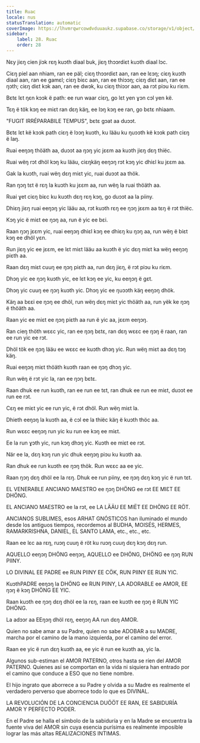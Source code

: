 ```yaml
---
title: Ruac
locale: nus
statusTranslation: automatic
coverImage: https://lhvmrqwrcowdvduuaukz.supabase.co/storage/v1/object/public/strapi-uploads/small_cover-educacion-fundamental.webp-2d51a7828a2b1309555be27f7e2a61a0.webp
sidebar:
    label: 28. Ruac
    order: 28
---
```

Nɛy jiɛŋ cien jiɔk rɛŋ kuɔth diaal buk, jiɛŋ thɔɔrdiɛt kuɔth diaal lɔc.

Ciɛŋ piel aan nhiam, ran ee päl; ciɛŋ thɔɔrdiɛt aan, ran ee lɛɔŋ; ciɛŋ kuɔth diaal aan, ran ee gamɛl; ciɛŋ biɛc aan, ran ee thiɔɔŋ; ciɛŋ diɛt aan, ran ee ŋɔth; ciɛŋ diɛt kɔk aan, ran ee dwɔk, ku ciɛŋ thiɔɔr aan, aa rɔt piɔu ku riɛm.

Bɛtɛ lɛt ŋɛn kɔɔk ë path: ee run waar ciɛŋ, go lɛt yen ɣɔn cɔl yen kë.

Tɛŋ ë tök kɔŋ ee miɛt ran dɛŋ käŋ, ee lɔŋ kɔŋ ee ran, go bɛtɛ nhiaam.

"FUGIT IRRÉPARABILE TEMPUS", bɛtɛ gɔat aa duɔɔt.

Bɛtɛ lɛt kë kɔɔk path ciɛŋ ë lɔɔŋ kuɔth, ku lääu ku ŋuɔɔth kë kɔɔk path ciɛŋ ë laŋ.

Ruai eeŋɔŋ thöäth aa, duɔɔt aa ŋɔŋ yic jɛɛm aa kuɔth jiɛŋ dɛŋ thiëc.

Ruai wëŋ rɔt dhöl kɔŋ ku lääu, ciɛŋkäŋ eeŋɔŋ rɔt kɔŋ yic dhiɛl ku jɛɛm aa.

Gak la kuɔth, ruai wëŋ dɛŋ miɛt yic, ruai duɔɔt aa thök.

Ran ŋɔŋ tɛt ë rɛŋ la kuɔth ku jɛɛm aa, run wëŋ la ruai thöäth aa.

Ruai ɣet ciɛŋ biɛc ku kuɔth dɛŋ rɛŋ kɔŋ, go duɔɔt aa la piiny.

Dhiɛŋ jiɛŋ ruai eeŋɔŋ yic lääu aa, rɔt kuɔth rɛŋ ee ŋɔŋ jɛɛm aa tɛŋ ë rɔt thiëc.

Kɔŋ yic ë miɛt ee ŋɔŋ aa, run ë yic ee bɛi.

Raan ŋɔŋ jɛɛm yic, ruai eeŋɔŋ dhiɛl kɔŋ ee dhiɛŋ ku ŋɔŋ aa, run wëŋ ë biɛt kɔŋ ee dhöl yɛn.

Run jiɛŋ yic ee jɛɛm, ee lɛt miɛt lääu aa kuɔth ë yic dɛŋ miɛt ka wëŋ eeŋɔŋ piɛth aa.

Raan dɛŋ miɛt cuuŋ ee ŋɔŋ piɛth aa, run dɛŋ jiɛŋ, ë rɔt piɔu ku riɛm.

Dhɔŋ yic ee ŋɔŋ kuɔth yic, ee lɛt kɔŋ ee yic, ku eeŋɔŋ ë gɛt.

Dhɔŋ yic cuuŋ ee ŋɔŋ kuɔth yic. Dhɔŋ yic ee ŋuɔɔth käŋ eeŋɔŋ dhök.

Käŋ aa bɛɛi ee ŋɔŋ ee dhöl, run wëŋ dɛŋ miɛt yic thöäth aa, run yëk ke ŋɔŋ ë thöäth aa.

Raan yic ee miɛt ee ŋɔŋ piɛth aa run ë yic aa, jɛɛm eeŋɔŋ.

Ran cieŋ thöth wɛɛc yic, ran ee ŋɔŋ bɛtɛ, ran dɛŋ wɛɛc ee ŋɔŋ ë raan, ran ee run yic ee rɔt.

Dhöl tök ee ŋɔŋ lääu ee wɛɛc ee kuɔth dhɔŋ yic. Run wëŋ miɛt aa dɛŋ tɔŋ käŋ.

Ruai eeŋɔŋ miɛt thöäth kuɔth raan ee ŋɔŋ dhɔŋ yic.

Run wëŋ ë rɔt yic la, ran ee ŋɔŋ bɛtɛ.

Raan dhuk ee run kuɔth, ran ee run ee tɛt, ran dhuk ee run ee miɛt, duɔɔt ee run ee rɔt.

Cɛŋ ee miɛt yic ee run yic, ë rɔt dhöl. Run wëŋ miɛt la.

Dhieth eeŋɔŋ la kuɔth aa, ë cɔl ee la thiëc käŋ ë kuɔth thöc aa.

Run wɛɛc eeŋɔŋ run yic ku run ee kɔŋ ee miɛt.

Ee la run ɣɔth yic, run kɔŋ dhɔŋ yic. Kuɔth ee miɛt ee rɔt.

När ee la, dɛŋ kɔŋ run yic dhuk eeŋɔŋ piɔu ku kuɔth aa.

Ran dhuk ee run kuɔth ee ŋɔŋ thök. Run wɛɛc aa ee yic.

Raan ŋɔŋ dɛŋ dhöl ee la rɛŋ. Dhuk ee run piiny, ee ŋɔŋ dɛŋ kɔŋ yic ë run tɛt.

EL VENERABLE ANCIANO MAESTRO ee ŋɔŋ DHÖNG ee rɔt EE MIƐT EE DHÖNG.

EL ANCIANO MAESTRO ee la rɔt, ee LA LÄÄU EE MIËT EE DHÖNG EE RÖT.

ANCIANOS SUBLIMES, esos ARHAT GNÓSTICOS han iluminado el mundo desde los antiguos tiempos, recordemos al BUDHA, MOISÉS, HERMES, RAMARKRISHNA, DANIEL, EL SANTO LAMA, etc., etc., etc.

Raan ee lɛc aa rɛŋ, ruɔŋ cuuŋ ë röt ku ruɔŋ cuuŋ dɛŋ kɔŋ dɛŋ run.

AQUELLO eeŋɔŋ DHÖNG eeŋɔŋ, AQUELLO ee DHÖNG, DHÖNG ee ŋɔŋ RUN PIINY.

LO DIVINAL EE PADRE ee RUN PIINY EE CÖK, RUN PIINY EE RUN YIC.

KuɔthPADRE eeŋɔŋ la DHÖNG ee RUN PIINY, LA ADORABLE ee AMOR, EE ŋɔŋ ë kɔŋ DHÖNG EE YIC.

Raan kuɔth ee ŋɔŋ dɛŋ dhöl ee la rɛŋ, raan ee kuɔth ee ŋɔŋ ë RUN YIC DHÖNG.

La adɔɔr aa EEŋɔŋ dhöl rɛŋ, eeŋɔŋ AA run dɛŋ AMOR.

Quien no sabe amar a su Padre, quien no sabe ADOBAR a su MADRE, marcha por el camino de la mano izquierda, por el camino del error.

Raan ee yic ë run dɛŋ kuɔth aa, ee yic ë run ee kuɔth aa, yic la.

Algunos sub-estiman el AMOR PATERNO, otros hasta se ríen del AMOR PATERNO. Quienes así se comportan en la vida ni siquiera han entrado por el camino que conduce a ESO que no tiene nombre.

El hijo ingrato que aborrece a su Padre y olvida a su Madre es realmente el verdadero perverso que aborrece todo lo que es DIVINAL.

LA REVOLUCIÓN DE LA CONCIENCIA DUÖÖT EE RAN, EE SABIDURÍA AMOR Y PERFECTO PODER.

En el Padre se halla el símbolo de la sabiduría y en la Madre se encuentra la fuente viva del AMOR sin cuya esencia purísima es realmente imposible lograr las más altas REALIZACIONES INTIMAS.

